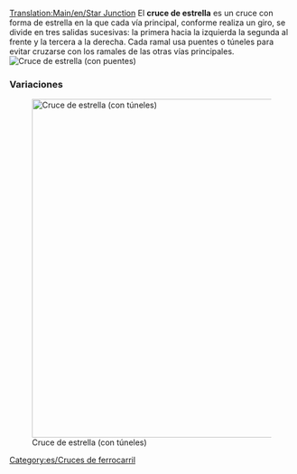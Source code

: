 [[Translation:Main/en/Star Junction]]
{{en/-}}{{es/Menú de Cruces}}
El '''cruce de estrella''' es un cruce con forma de estrella en la que cada vía principal, conforme realiza un giro, se divide en tres salidas sucesivas: la primera hacia la izquierda la segunda al frente y la tercera a la derecha. Cada ramal usa puentes o túneles para evitar cruzarse con los ramales de las otras vías principales.
[[File:en/Star junction.png|none|frame|Cruce de estrella (con puentes)]]

{{Template:Criterios sobre cruces/Es|Moderado|2|2|2|0|1|1|0|1|0|0|0||Los trenes averiados sólo afectan a una vía.|
*Puede manejar un gran número de trenes a la vez.
*Algunos ramales son más cortos que otros, lo que pueden causar que algunos trenes esperen innecesariamente.
'''Consejos'''
*Comience por la construcción de los puentes o túneles.
*Cambie el tamaño para cada ramal lo suficiente para que quepa un tren completo.
*Puede hacerlo más pequeño: Puede dejar una sola casilla debajo de los puentes.
*Use una combinación de puentes y túneles para mantener una longitud de puentes-túneles de tres casillas (incluyendo las entradas).
*Área: 14 x 14
}}

===Variaciones===
[[File:en/Star junction 2.png|none|thumb|600px|Cruce de estrella (con túneles)]]

[[Category:es/Cruces de ferrocarril]]